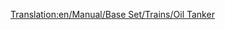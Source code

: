 [[Translation:en/Manual/Base Set/Trains/Oil Tanker]]
{{it/Manuale/Set base/Treni/Vagoni
|Nome=Vagone cisterna per petrolio
|Costo=€ 2.342
|Vuoto=24
|Pieno=54
|Pieno2=59
|Pieno3=61
|Capacità1=30.000 litri di petrolio
|Capacità2=35.000 litri di petrolio
|Capacità3=37.000 litri di petrolio
|Immagine1=[[File:it/Manuale/Set base/Treni/VagonePetrolioTeB.png]]
|Immagine2=[[File:it/Manuale/Set base/Treni/VagonePetrolioArB.png]]
|Immagine3=[[File:it/Manuale/Set base/Treni/VagonePetrolioTrB.png]]
|Immagine1m=[[File:it/Manuale/Set base/Treni/VagonePetrolioTeM.png]]
|Immagine2m=[[File:it/Manuale/Set base/Treni/VagonePetrolioArM.png]]
|Immagine3m=[[File:it/Manuale/Set base/Treni/VagonePetrolioTrM.png]]
|ClimaB=9
|ClimaM=9
|Descrizione=I carri cisterna  sono concepiti per contenere liquidi, in questo caso  [[it/Manuale/Set base/Carichi/Petrolio|petrolio]].
}}